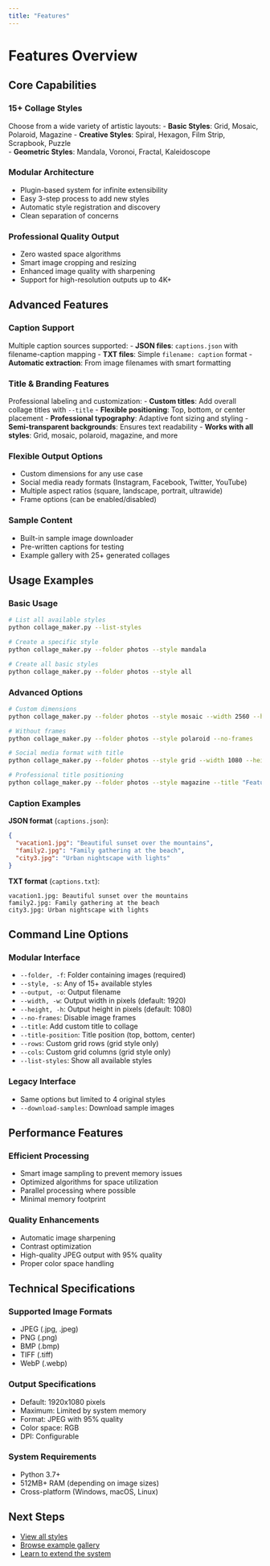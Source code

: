 ```yaml
---
title: "Features"
---
```


# Features Overview

## Core Capabilities

### 15+ Collage Styles
Choose from a wide variety of artistic layouts:
- **Basic Styles**: Grid, Mosaic, Polaroid, Magazine
- **Creative Styles**: Spiral, Hexagon, Film Strip, Scrapbook, Puzzle  
- **Geometric Styles**: Mandala, Voronoi, Fractal, Kaleidoscope

### Modular Architecture
- Plugin-based system for infinite extensibility
- Easy 3-step process to add new styles
- Automatic style registration and discovery
- Clean separation of concerns

### Professional Quality Output
- Zero wasted space algorithms
- Smart image cropping and resizing
- Enhanced image quality with sharpening
- Support for high-resolution outputs up to 4K+

## Advanced Features

### Caption Support
Multiple caption sources supported:
- **JSON files**: `captions.json` with filename-caption mapping
- **TXT files**: Simple `filename: caption` format
- **Automatic extraction**: From image filenames with smart formatting

### Title & Branding Features
Professional labeling and customization:
- **Custom titles**: Add overall collage titles with `--title`
- **Flexible positioning**: Top, bottom, or center placement
- **Professional typography**: Adaptive font sizing and styling
- **Semi-transparent backgrounds**: Ensures text readability
- **Works with all styles**: Grid, mosaic, polaroid, magazine, and more

### Flexible Output Options
- Custom dimensions for any use case
- Social media ready formats (Instagram, Facebook, Twitter, YouTube)
- Multiple aspect ratios (square, landscape, portrait, ultrawide)
- Frame options (can be enabled/disabled)

### Sample Content
- Built-in sample image downloader
- Pre-written captions for testing
- Example gallery with 25+ generated collages

## Usage Examples

### Basic Usage
```bash
# List all available styles
python collage_maker.py --list-styles

# Create a specific style
python collage_maker.py --folder photos --style mandala

# Create all basic styles
python collage_maker.py --folder photos --style all
```

### Advanced Options
```bash
# Custom dimensions
python collage_maker.py --folder photos --style mosaic --width 2560 --height 1440

# Without frames
python collage_maker.py --folder photos --style polaroid --no-frames

# Social media format with title
python collage_maker.py --folder photos --style grid --width 1080 --height 1080 --title "Instagram Post"

# Professional title positioning
python collage_maker.py --folder photos --style magazine --title "Feature Story" --title-position top
```

### Caption Examples

**JSON format** (`captions.json`):
```json
{
  "vacation1.jpg": "Beautiful sunset over the mountains",
  "family2.jpg": "Family gathering at the beach",
  "city3.jpg": "Urban nightscape with lights"
}
```

**TXT format** (`captions.txt`):
```
vacation1.jpg: Beautiful sunset over the mountains
family2.jpg: Family gathering at the beach
city3.jpg: Urban nightscape with lights
```

## Command Line Options

### Modular Interface
- `--folder, -f`: Folder containing images (required)
- `--style, -s`: Any of 15+ available styles
- `--output, -o`: Output filename
- `--width, -w`: Output width in pixels (default: 1920)
- `--height, -h`: Output height in pixels (default: 1080)
- `--no-frames`: Disable image frames
- `--title`: Add custom title to collage
- `--title-position`: Title position (top, bottom, center)
- `--rows`: Custom grid rows (grid style only)
- `--cols`: Custom grid columns (grid style only)
- `--list-styles`: Show all available styles

### Legacy Interface
- Same options but limited to 4 original styles
- `--download-samples`: Download sample images

## Performance Features

### Efficient Processing
- Smart image sampling to prevent memory issues
- Optimized algorithms for space utilization
- Parallel processing where possible
- Minimal memory footprint

### Quality Enhancements
- Automatic image sharpening
- Contrast optimization
- High-quality JPEG output with 95% quality
- Proper color space handling

## Technical Specifications

### Supported Image Formats
- JPEG (.jpg, .jpeg)
- PNG (.png)
- BMP (.bmp)
- TIFF (.tiff)
- WebP (.webp)

### Output Specifications
- Default: 1920x1080 pixels
- Maximum: Limited by system memory
- Format: JPEG with 95% quality
- Color space: RGB
- DPI: Configurable

### System Requirements
- Python 3.7+
- 512MB+ RAM (depending on image sizes)
- Cross-platform (Windows, macOS, Linux)

## Next Steps

- [View all styles](styles.qmd)
- [Browse example gallery](examples.qmd)
- [Learn to extend the system](developer.qmd)